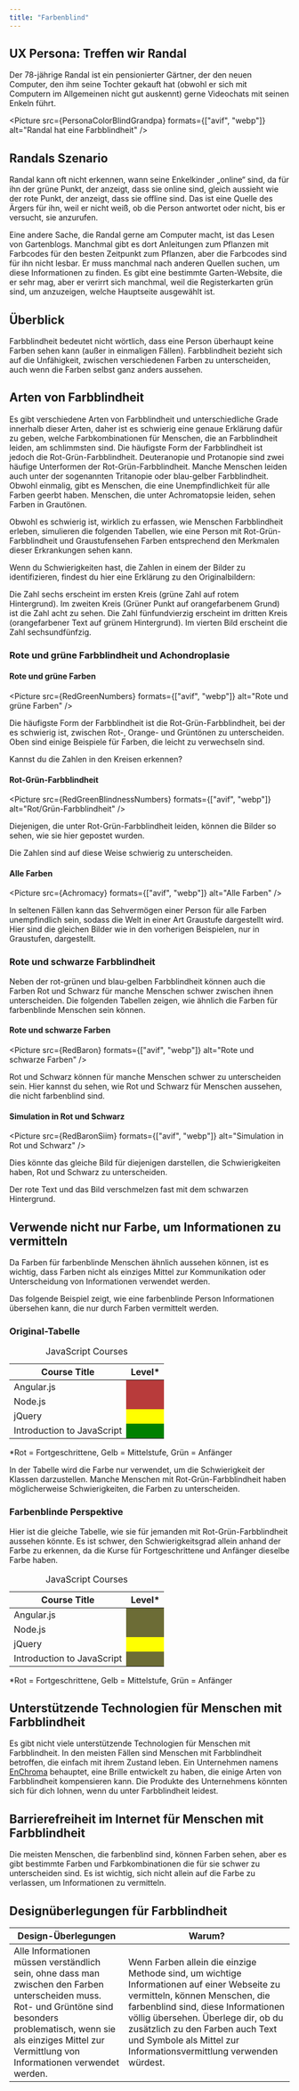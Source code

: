 ```yaml
---
title: "Farbenblind"
---
```




## UX Persona: Treffen wir Randal

Der 78-jährige Randal ist ein pensionierter Gärtner, der den neuen Computer, den ihm seine Tochter
gekauft hat (obwohl er sich mit Computern im Allgemeinen nicht gut auskennt) gerne Videochats mit
seinen Enkeln führt.

<Picture
  src={PersonaColorBlindGrandpa}
  formats={["avif", "webp"]}
  alt="Randal hat eine Farbblindheit"
/>

## Randals Szenario

Randal kann oft nicht erkennen, wann seine Enkelkinder „online“ sind, da für ihn der grüne Punkt,
der anzeigt, dass sie online sind, gleich aussieht wie der rote Punkt, der anzeigt, dass sie
offline sind. Das ist eine Quelle des Ärgers für ihn, weil er nicht weiß, ob die Person antwortet
oder nicht, bis er versucht, sie anzurufen.

Eine andere Sache, die Randal gerne am Computer macht, ist das Lesen von Gartenblogs. Manchmal gibt
es dort Anleitungen zum Pflanzen mit Farbcodes für den besten Zeitpunkt zum Pflanzen, aber die
Farbcodes sind für ihn nicht lesbar. Er muss manchmal nach anderen Quellen suchen, um diese Informationen
zu finden. Es gibt eine bestimmte Garten-Website, die er sehr mag, aber er verirrt sich manchmal, weil
die Registerkarten grün sind, um anzuzeigen, welche Hauptseite ausgewählt ist.

## Überblick

Farbblindheit bedeutet nicht wörtlich, dass eine Person überhaupt keine Farben sehen kann (außer
in einmaligen Fällen). Farbblindheit bezieht sich auf die Unfähigkeit, zwischen verschiedenen
Farben zu unterscheiden, auch wenn die Farben selbst ganz anders aussehen.

## Arten von Farbblindheit

Es gibt verschiedene Arten von Farbblindheit und unterschiedliche Grade innerhalb dieser Arten, daher
ist es schwierig eine genaue Erklärung dafür zu geben, welche Farbkombinationen für Menschen, die an
Farbblindheit leiden, am schlimmsten sind. Die häufigste Form der Farbblindheit ist jedoch die
Rot-Grün-Farbblindheit. Deuteranopie und Protanopie sind zwei häufige Unterformen der
Rot-Grün-Farbblindheit. Manche Menschen leiden auch unter der sogenannten Tritanopie oder blau-gelber
Farbblindheit. Obwohl einmalig, gibt es Menschen, die eine Unempfindlichkeit für alle Farben geerbt
haben. Menschen, die unter Achromatopsie leiden, sehen Farben in Grautönen.

Obwohl es schwierig ist, wirklich zu erfassen, wie Menschen Farbblindheit erleben, simulieren die
folgenden Tabellen, wie eine Person mit Rot-Grün-Farbblindheit und Graustufensehen Farben entsprechend
den Merkmalen dieser Erkrankungen sehen kann.

Wenn du Schwierigkeiten hast, die Zahlen in einem der Bilder zu identifizieren, findest du hier eine
Erklärung zu den Originalbildern:

Die Zahl sechs erscheint im ersten Kreis (grüne Zahl auf rotem Hintergrund). Im zweiten Kreis (Grüner
Punkt auf orangefarbenem Grund) ist die Zahl acht zu sehen. Die Zahl fünfundvierzig erscheint im
dritten Kreis (orangefarbener Text auf grünem Hintergrund). Im vierten Bild erscheint die Zahl
sechsundfünfzig.

### Rote und grüne Farbblindheit und Achondroplasie

#### Rote und grüne Farben

<Picture
  src={RedGreenNumbers}
  formats={["avif", "webp"]}
  alt="Rote und grüne Farben"
/>

Die häufigste Form der Farbblindheit ist die Rot-Grün-Farbblindheit, bei der
es schwierig ist, zwischen Rot-, Orange- und Grüntönen zu unterscheiden. Oben
sind einige Beispiele für Farben, die leicht zu verwechseln sind.

Kannst du die Zahlen in den Kreisen erkennen?

#### Rot-Grün-Farbblindheit

<Picture
  src={RedGreenBlindnessNumbers}
  formats={["avif", "webp"]}
  alt="Rot/Grün-Farbblindheit"
/>

Diejenigen, die unter Rot-Grün-Farbblindheit leiden, können die Bilder so sehen,
wie sie hier gepostet wurden.

Die Zahlen sind auf diese Weise schwierig zu unterscheiden.

#### Alle Farben

<Picture src={Achromacy} formats={["avif", "webp"]} alt="Alle Farben" />

In seltenen Fällen kann das Sehvermögen einer Person für alle Farben unempfindlich sein, sodass
die Welt in einer Art Graustufe dargestellt wird. Hier sind die gleichen Bilder wie in den vorherigen
Beispielen, nur in Graustufen, dargestellt.

### Rote und schwarze Farbblindheit

Neben der rot-grünen und blau-gelben Farbblindheit können auch die Farben Rot und Schwarz für
manche Menschen schwer zwischen ihnen unterscheiden. Die folgenden Tabellen zeigen, wie ähnlich
die Farben für farbenblinde Menschen sein können.

#### Rote und schwarze Farben

<Picture
  src={RedBaron}
  formats={["avif", "webp"]}
  alt="Rote und schwarze Farben"
/>

Rot und Schwarz können für manche Menschen schwer zu unterscheiden sein. Hier
kannst du sehen, wie Rot und Schwarz für Menschen aussehen, die nicht farbenblind
sind.

#### Simulation in Rot und Schwarz

<Picture
  src={RedBaronSiim}
  formats={["avif", "webp"]}
  alt="Simulation in Rot und Schwarz"
/>

Dies könnte das gleiche Bild für diejenigen darstellen, die Schwierigkeiten haben, Rot und Schwarz
zu unterscheiden.

Der rote Text und das Bild verschmelzen fast mit dem schwarzen Hintergrund.

## Verwende nicht nur Farbe, um Informationen zu vermitteln

Da Farben für farbenblinde Menschen ähnlich aussehen können, ist es wichtig,
dass Farben nicht als einziges Mittel zur Kommunikation oder Unterscheidung von
Informationen verwendet werden.

Das folgende Beispiel zeigt, wie eine farbenblinde Person Informationen übersehen
kann, die nur durch Farben vermittelt werden.

### Original-Tabelle

<table>
  <caption>JavaScript Courses</caption>
  <thead>
    <tr>
      <th>Course Title</th>
      <th>Level*</th>
    </tr>
  </thead>
  <tbody>
    <tr>
      <td data-th="Course Title">Angular.js</td>
      <td style="background:#b83b3b;" data-th=" ">
        &nbsp;
      </td>
    </tr>
    <tr>
      <td data-th="Course Title">Node.js</td>
      <td style="background:#b83b3b;" data-th=" ">
        &nbsp;
      </td>
    </tr>
    <tr>
      <td data-th="Course Title">jQuery</td>
      <td style="background:#ffff00;" data-th=" ">
        &nbsp;
      </td>
    </tr>
    <tr>
      <td data-th="Course Title">Introduction to JavaScript</td>
      <td style="background:#008000;" data-th=" ">
        &nbsp;
      </td>
    </tr>
  </tbody>
</table>

\*Rot = Fortgeschrittene, Gelb = Mittelstufe, Grün = Anfänger

In der Tabelle wird die Farbe nur verwendet, um die Schwierigkeit der Klassen darzustellen.
Manche Menschen mit Rot-Grün-Farbblindheit haben möglicherweise Schwierigkeiten,
die Farben zu unterscheiden.

### Farbenblinde Perspektive

Hier ist die gleiche Tabelle, wie sie für jemanden mit Rot-Grün-Farbblindheit
aussehen könnte. Es ist schwer, den Schwierigkeitsgrad allein anhand der Farbe zu
erkennen, da die Kurse für Fortgeschrittene und Anfänger dieselbe Farbe haben.

<table>
  <caption>JavaScript Courses</caption>
  <thead>
    <tr>
      <th>Course Title</th>
      <th>Level*</th>
    </tr>
  </thead>
  <tbody>
    <tr>
      <td data-th=" ">Angular.js</td>
      <td style="background:#6c6c36;" data-th=" ">
        &nbsp;
      </td>
    </tr>
    <tr>
      <td data-th=" ">Node.js</td>
      <td style="background:#6c6c36;" data-th=" ">
        &nbsp;
      </td>
    </tr>
    <tr>
      <td data-th=" ">jQuery</td>
      <td style="background:#ffff00;" data-th=" ">
        &nbsp;
      </td>
    </tr>
    <tr>
      <td data-th=" ">Introduction to JavaScript</td>
      <td style="background:#6c6c36;" data-th=" ">
        &nbsp;
      </td>
    </tr>
  </tbody>
</table>

\*Rot = Fortgeschrittene, Gelb = Mittelstufe, Grün = Anfänger

## Unterstützende Technologien für Menschen mit Farbblindheit

Es gibt nicht viele unterstützende Technologien für Menschen mit Farbblindheit.
In den meisten Fällen sind Menschen mit Farbblindheit betroffen, die einfach mit ihrem Zustand leben.
Ein Unternehmen namens <a href="http://enchroma.com/" target="_blank">EnChroma</a> behauptet,
eine Brille entwickelt zu haben, die einige Arten von Farbblindheit kompensieren kann. Die Produkte
des Unternehmens könnten sich für dich lohnen, wenn du unter Farbblindheit leidest.

## Barrierefreiheit im Internet für Menschen mit Farbblindheit

Die meisten Menschen, die farbenblind sind, können Farben sehen, aber es gibt
bestimmte Farben und Farbkombinationen die für sie schwer zu unterscheiden sind.
Es ist wichtig, sich nicht allein auf die Farbe zu verlassen, um Informationen
zu vermitteln.

## Designüberlegungen für Farbblindheit

<table>
  <thead>
    <tr>
      <th>Design-Überlegungen</th>
      <th>Warum?</th>
    </tr>
  </thead>
  <tbody>
    <tr>
      <td data-label="Design-Überlegungen">
        Alle Informationen müssen verständlich sein, ohne dass man zwischen den
        Farben unterscheiden muss. Rot- und Grüntöne sind besonders
        problematisch, wenn sie als einziges Mittel zur Vermittlung von
        Informationen verwendet werden.
      </td>
      <td data-label="Warum?">
        Wenn Farben allein die einzige Methode sind, um wichtige Informationen
        auf einer Webseite zu vermitteln, können Menschen, die farbenblind sind,
        diese Informationen völlig übersehen. Überlege dir, ob du zusätzlich zu
        den Farben auch Text und Symbole als Mittel zur Informationsvermittlung
        verwenden würdest.
      </td>
    </tr>
  </tbody>
</table>
